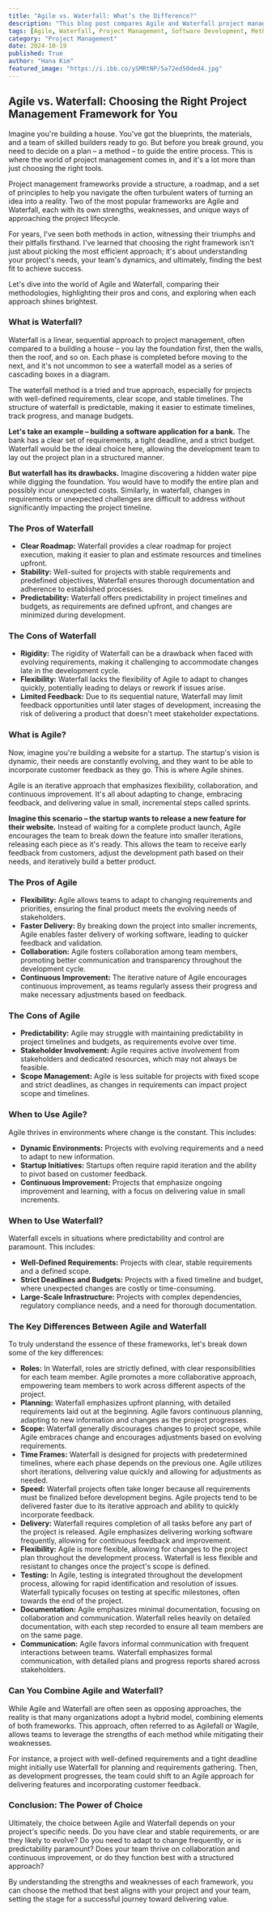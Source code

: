```yaml
---
title: "Agile vs. Waterfall: What’s the Difference?"
description: "This blog post compares Agile and Waterfall project management methodologies, highlighting their strengths, weaknesses, and when to use each approach. Learn how to choose the best framework for your project's success."
tags: [Agile, Waterfall, Project Management, Software Development, Methodology, Framework, Project Planning, Teamwork, Collaboration, Product Development]
category: "Project Management"
date: 2024-10-19
published: True
author: "Hana Kim"
featured_image: "https://i.ibb.co/ySMRtNP/5a72ed50ded4.jpg"
---
```


##  Agile vs. Waterfall: Choosing the Right Project Management Framework for You

Imagine you're building a house. You've got the blueprints, the materials, and a team of skilled builders ready to go. But before you break ground, you need to decide on a plan – a method – to guide the entire process. This is where the world of project management comes in, and it's a lot more than just choosing the right tools. 

Project management frameworks provide a structure, a roadmap, and a set of principles to help you navigate the often turbulent waters of turning an idea into a reality.  Two of the most popular frameworks are Agile and Waterfall, each with its own strengths, weaknesses, and unique ways of approaching the project lifecycle. 

For years, I've seen both methods in action, witnessing their triumphs and their pitfalls firsthand. I've learned that choosing the right framework isn't just about picking the most efficient approach; it's about understanding your project's needs, your team's dynamics, and ultimately, finding the best fit to achieve success.

Let's dive into the world of Agile and Waterfall, comparing their methodologies, highlighting their pros and cons, and exploring when each approach shines brightest.

###  What is Waterfall?

Waterfall is a linear, sequential approach to project management, often compared to a building a house – you lay the foundation first, then the walls, then the roof, and so on. Each phase is completed before moving to the next, and it's not uncommon to see a waterfall model as a series of cascading boxes in a diagram.  

The waterfall method is a tried and true approach, especially for projects with well-defined requirements, clear scope, and stable timelines. The structure of waterfall is predictable, making it easier to estimate timelines, track progress, and manage budgets.

**Let's take an example – building a software application for a bank.**  The bank has a clear set of requirements, a tight deadline, and a strict budget. Waterfall would be the ideal choice here, allowing the development team to lay out the project plan in a structured manner. 

**But waterfall has its drawbacks.** Imagine discovering a hidden water pipe while digging the foundation. You would have to modify the entire plan and possibly incur unexpected costs. Similarly,  in waterfall, changes in requirements or unexpected challenges are difficult to address without significantly impacting the project timeline.

### The Pros of Waterfall

- **Clear Roadmap:** Waterfall provides a clear roadmap for project execution, making it easier to plan and estimate resources and timelines upfront.
- **Stability:** Well-suited for projects with stable requirements and predefined objectives, Waterfall ensures thorough documentation and adherence to established processes.
- **Predictability:** Waterfall offers predictability in project timelines and budgets, as requirements are defined upfront, and changes are minimized during development.

### The Cons of Waterfall

- **Rigidity:** The rigidity of Waterfall can be a drawback when faced with evolving requirements, making it challenging to accommodate changes late in the development cycle.
- **Flexibility:** Waterfall lacks the flexibility of Agile to adapt to changes quickly, potentially leading to delays or rework if issues arise.
- **Limited Feedback:** Due to its sequential nature, Waterfall may limit feedback opportunities until later stages of development, increasing the risk of delivering a product that doesn't meet stakeholder expectations.

### What is Agile?

Now, imagine you're building a website for a startup. The startup's vision is dynamic, their needs are constantly evolving, and they want to be able to incorporate customer feedback as they go.  This is where Agile shines. 

Agile is an iterative approach that emphasizes flexibility, collaboration, and continuous improvement. It's all about adapting to change, embracing feedback, and delivering value in small, incremental steps called sprints.

**Imagine this scenario – the startup wants to release a new feature for their website.** Instead of waiting for a complete product launch, Agile encourages the team to break down the feature into smaller iterations, releasing each piece as it's ready. This allows the team to receive early feedback from customers, adjust the development path based on their needs, and iteratively build a better product.

### The Pros of Agile

- **Flexibility:** Agile allows teams to adapt to changing requirements and priorities, ensuring the final product meets the evolving needs of stakeholders.
- **Faster Delivery:** By breaking down the project into smaller increments, Agile enables faster delivery of working software, leading to quicker feedback and validation.
- **Collaboration:** Agile fosters collaboration among team members, promoting better communication and transparency throughout the development cycle.
- **Continuous Improvement:** The iterative nature of Agile encourages continuous improvement, as teams regularly assess their progress and make necessary adjustments based on feedback.

### The Cons of Agile

- **Predictability:** Agile may struggle with maintaining predictability in project timelines and budgets, as requirements evolve over time.
- **Stakeholder Involvement:** Agile requires active involvement from stakeholders and dedicated resources, which may not always be feasible.
- **Scope Management:** Agile is less suitable for projects with fixed scope and strict deadlines, as changes in requirements can impact project scope and timelines.

###  When to Use Agile?

Agile thrives in environments where change is the constant. This includes:

- **Dynamic Environments:** Projects with evolving requirements and a need to adapt to new information.
- **Startup Initiatives:** Startups often require rapid iteration and the ability to pivot based on customer feedback.
- **Continuous Improvement:** Projects that emphasize ongoing improvement and learning, with a focus on delivering value in small increments.

### When to Use Waterfall?

Waterfall excels in situations where predictability and control are paramount. This includes:

- **Well-Defined Requirements:** Projects with clear, stable requirements and a defined scope.
- **Strict Deadlines and Budgets:** Projects with a fixed timeline and budget, where unexpected changes are costly or time-consuming.
- **Large-Scale Infrastructure:** Projects with complex dependencies, regulatory compliance needs, and a need for thorough documentation.

###  The Key Differences Between Agile and Waterfall

To truly understand the essence of these frameworks, let's break down some of the key differences:

- **Roles:** In Waterfall, roles are strictly defined, with clear responsibilities for each team member. Agile promotes a more collaborative approach, empowering team members to work across different aspects of the project.
- **Planning:** Waterfall emphasizes upfront planning, with detailed requirements laid out at the beginning. Agile favors continuous planning, adapting to new information and changes as the project progresses.
- **Scope:** Waterfall generally discourages changes to project scope, while Agile embraces change and encourages adjustments based on evolving requirements.
- **Time Frames:** Waterfall is designed for projects with predetermined timelines, where each phase depends on the previous one. Agile utilizes short iterations, delivering value quickly and allowing for adjustments as needed.
- **Speed:** Waterfall projects often take longer because all requirements must be finalized before development begins. Agile projects tend to be delivered faster due to its iterative approach and ability to quickly incorporate feedback.
- **Delivery:** Waterfall requires completion of all tasks before any part of the project is released. Agile emphasizes delivering working software frequently, allowing for continuous feedback and improvement.
- **Flexibility:** Agile is more flexible, allowing for changes to the project plan throughout the development process. Waterfall is less flexible and resistant to changes once the project's scope is defined.
- **Testing:** In Agile, testing is integrated throughout the development process, allowing for rapid identification and resolution of issues. Waterfall typically focuses on testing at specific milestones, often towards the end of the project.
- **Documentation:** Agile emphasizes minimal documentation, focusing on collaboration and communication. Waterfall relies heavily on detailed documentation, with each step recorded to ensure all team members are on the same page.
- **Communication:** Agile favors informal communication with frequent interactions between teams. Waterfall emphasizes formal communication, with detailed plans and progress reports shared across stakeholders.

### Can You Combine Agile and Waterfall?

While Agile and Waterfall are often seen as opposing approaches, the reality is that many organizations adopt a hybrid model, combining elements of both frameworks. This approach, often referred to as Agilefall or Wagile, allows teams to leverage the strengths of each method while mitigating their weaknesses.

For instance, a project with well-defined requirements and a tight deadline might initially use Waterfall for planning and requirements gathering. Then, as development progresses, the team could shift to an Agile approach for delivering features and incorporating customer feedback.

### Conclusion: The Power of Choice

Ultimately, the choice between Agile and Waterfall depends on your project's specific needs.  Do you have clear and stable requirements, or are they likely to evolve? Do you need to adapt to change frequently, or is predictability paramount? Does your team thrive on collaboration and continuous improvement, or do they function best with a structured approach?

By understanding the strengths and weaknesses of each framework, you can choose the method that best aligns with your project and your team, setting the stage for a successful journey toward delivering value.